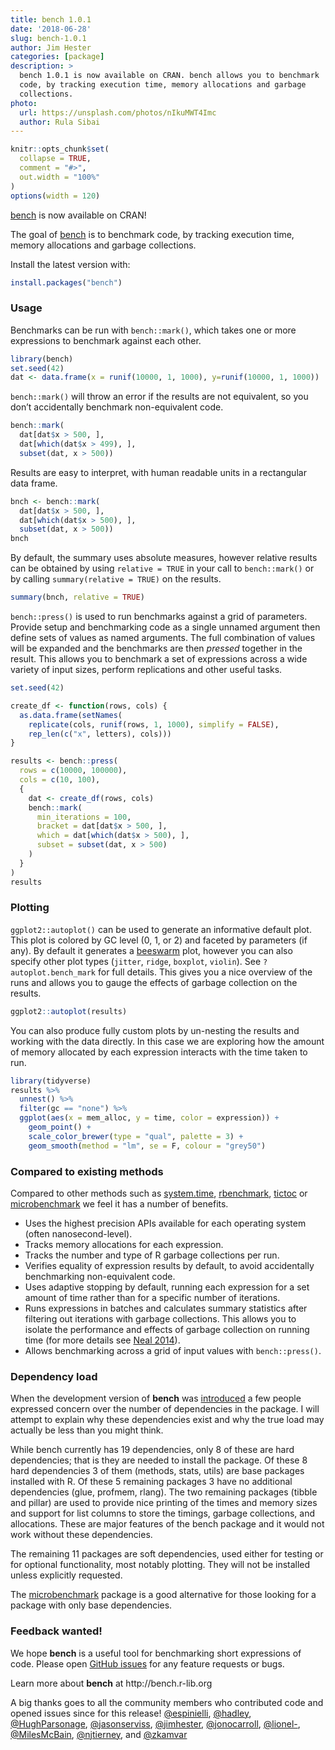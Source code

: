 ```yaml
---
title: bench 1.0.1
date: '2018-06-28'
slug: bench-1.0.1
author: Jim Hester
categories: [package]
description: >
  bench 1.0.1 is now available on CRAN. bench allows you to benchmark
  code, by tracking execution time, memory allocations and garbage
  collections.
photo:
  url: https://unsplash.com/photos/nIkuMWT4Imc
  author: Rula Sibai
---
```


```r
knitr::opts_chunk$set(
  collapse = TRUE,
  comment = "#>",
  out.width = "100%"
)
options(width = 120)
```

[bench] is now available on CRAN!

The goal of [bench] is to benchmark code, by tracking execution time,
memory allocations and garbage collections.

Install the latest version with:
``` r
install.packages("bench")
```

### Usage

Benchmarks can be run with `bench::mark()`, which takes one or more expressions
to benchmark against each other.

```r
library(bench)
set.seed(42)
dat <- data.frame(x = runif(10000, 1, 1000), y=runif(10000, 1, 1000))
```

`bench::mark()` will throw an error if the results are not equivalent, so you
don't accidentally benchmark non-equivalent code.
```r
bench::mark(
  dat[dat$x > 500, ],
  dat[which(dat$x > 499), ],
  subset(dat, x > 500))
```

Results are easy to interpret, with human readable units in a rectangular data frame.
```r
bnch <- bench::mark(
  dat[dat$x > 500, ],
  dat[which(dat$x > 500), ],
  subset(dat, x > 500))
bnch
```

By default, the summary uses absolute measures, however relative results can be
obtained by using `relative = TRUE` in your call to `bench::mark()` or by calling
`summary(relative = TRUE)` on the results.
```r
summary(bnch, relative = TRUE)
```

`bench::press()` is used to run benchmarks against a grid of parameters.
Provide setup and benchmarking code as a single unnamed argument then define
sets of values as named arguments. The full combination of values will be
expanded and the benchmarks are then _pressed_ together in the result. This
allows you to benchmark a set of expressions across a wide variety of input
sizes, perform replications and other useful tasks.

```r
set.seed(42)

create_df <- function(rows, cols) {
  as.data.frame(setNames(
    replicate(cols, runif(rows, 1, 1000), simplify = FALSE),
    rep_len(c("x", letters), cols)))
}

results <- bench::press(
  rows = c(10000, 100000),
  cols = c(10, 100),
  {
    dat <- create_df(rows, cols)
    bench::mark(
      min_iterations = 100,
      bracket = dat[dat$x > 500, ],
      which = dat[which(dat$x > 500), ],
      subset = subset(dat, x > 500)
    )
  }
)
results
```

### Plotting

`ggplot2::autoplot()` can be used to generate an informative default plot. This
plot is colored by GC level (0, 1, or 2) and faceted by parameters (if any). By
default it generates a
[beeswarm](https://github.com/eclarke/ggbeeswarm#geom_quasirandom) plot,
however you can also specify other plot types (`jitter`, `ridge`,
`boxplot`, `violin`). See `?autoplot.bench_mark` for full details. This gives
you a nice overview of the runs and allows you to gauge the effects of garbage
collection on the results.

```r
ggplot2::autoplot(results)
```

You can also produce fully custom plots by un-nesting the results and
working with the data directly. In this case we are exploring how the amount of
memory allocated by each expression interacts with the time taken to run.

```r
library(tidyverse)
results %>%
  unnest() %>%
  filter(gc == "none") %>%
  ggplot(aes(x = mem_alloc, y = time, color = expression)) +
    geom_point() +
    scale_color_brewer(type = "qual", palette = 3) +
    geom_smooth(method = "lm", se = F, colour = "grey50")
```

### Compared to existing methods

Compared to other methods such as [system.time], [rbenchmark], [tictoc] or
[microbenchmark] we feel it has a number of benefits.

- Uses the highest precision APIs available for each operating system (often nanosecond-level).
- Tracks memory allocations for each expression.
- Tracks the number and type of R garbage collections per run.
- Verifies equality of expression results by default, to avoid accidentally
  benchmarking non-equivalent code.
- Uses adaptive stopping by default, running each expression for a set amount
  of time rather than for a specific number of iterations.
- Runs expressions in batches and calculates summary statistics after
  filtering out iterations with garbage collections. This allows you to isolate
  the performance and effects of garbage collection on running time (for more details see [Neal
  2014](https://radfordneal.https://dynverse.github.io/dynverse/wordpress.com/2014/02/02/inaccurate-results-from-microbenchmark/)).
- Allows benchmarking across a grid of input values with `bench::press()`.

### Dependency load

When the development version of **bench** was
[introduced](https://twitter.com/jimhester_/status/996063591433416704) a few
people expressed concern over the number of dependencies in the package. I will
attempt to explain why these dependencies exist and why the true load may actually
be less than you might think.

While bench currently has 19 dependencies, only 8 of these are hard
dependencies; that is they are needed to install the package. Of these 8 hard
dependencies 3 of them (methods, stats, utils) are base packages installed with
R. Of these 5 remaining packages 3 have no additional dependencies (glue,
profmem, rlang). The two remaining packages (tibble and pillar) are used to
provide nice printing of the times and memory sizes and support for list
columns to store the timings, garbage collections, and allocations. These are
major features of the bench package and it would not work without these
dependencies.

The remaining 11 packages are soft dependencies, used either for testing or for
optional functionality, most notably plotting. They will not be installed
unless explicitly requested.

The [microbenchmark] package is a good alternative for those looking for a
package with only base dependencies.

### Feedback wanted!

We hope **bench** is a useful tool for benchmarking short expressions of code.
Please open [GitHub issues](https://github.com/r-lib/bench) for any feature
requests or bugs.

Learn more about **bench** at http://bench.r-lib.org

A big thanks goes to all the community members who contributed code and opened
issues since for this release!
[\@espinielli](https://github.com/espinielli),
[\@hadley](https://github.com/hadley),
[\@HughParsonage](https://github.com/HughParsonage),
[\@jasonserviss](https://github.com/jasonserviss),
[\@jimhester](https://github.com/jimhester),
[\@jonocarroll](https://github.com/jonocarroll),
[\@lionel-](https://github.com/lionel-),
[\@MilesMcBain](https://github.com/MilesMcBain),
[\@njtierney](https://github.com/njtierney), and
[\@zkamvar](https://github.com/zkamvar)

[bench]: https://bench.r-lib.org
[rbenchmark]: https://cran.r-project.org/package=rbenchmark
[tictoc]: https://cran.r-project.org/package=tictoc
[microbenchmark]: https://cran.r-project.org/package=microbenchmark
[system.time]: https://www.rdocumentation.org/packages/base/versions/3.5.0/topics/system.time
